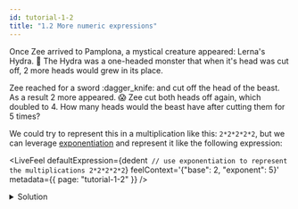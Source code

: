 ```yaml
---
id: tutorial-1-2
title: "1.2 More numeric expressions"
---
```



Once Zee arrived to Pamplona, a mystical creature appeared: Lerna's Hydra. :snake: The Hydra was a
one-headed monster that when it's head was cut off, 2 more heads would grew in its place.

Zee reached for a sword :dagger_knife: and cut off the head of the beast. As a result 2 more
appeared. :scream: Zee cut both heads off again, which doubled to 4. How many heads would the beast
have after cutting them for 5 times?

We could try to represent this in a multiplication like this: `2*2*2*2*2`, but we can leverage
[exponentiation](https://docs.camunda.io/docs/components/modeler/feel/language-guide/feel-numeric-expressions#exponentiation) and
represent it like the following expression:

<LiveFeel
  defaultExpression={dedent`
    // use exponentiation to represent the multiplications
    2*2*2*2*2`}
  feelContext='{"base": 2, "exponent": 5}'
  metadata={{ page: "tutorial-1-2" }}
/>

<details>
  <summary>Solution</summary>
  <div>
    <div>
      By the 5th time, there were 32 heads and no apparent way out, thankfully the heads started
      fighting with each other and Zee was able to escape.
    </div>
    <br />
    <pre title={'Expression'}>
      base ** exponent
    </pre>
  </div>
</details>
